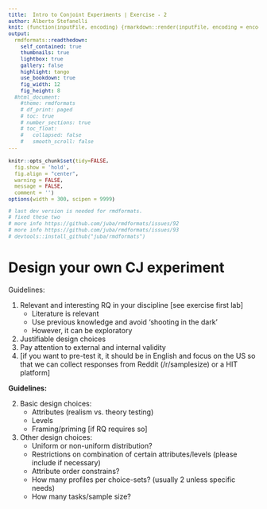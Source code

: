 ```yaml
---
title:  Intro to Conjoint Experiments | Exercise - 2
author: Alberto Stefanelli
knit: (function(inputFile, encoding) {rmarkdown::render(inputFile, encoding = encoding, output_dir = "html") })
output:
  rmdformats::readthedown:
    self_contained: true
    thumbnails: true
    lightbox: true
    gallery: false
    highlight: tango
    use_bookdown: true
    fig_width: 12
    fig_height: 8
  #html_document:
    #theme: rmdformats
    # df_print: paged
    # toc: true
    # number_sections: true
    # toc_float:
    #   collapsed: false
    #   smooth_scroll: false
---
```

<style type="text/css">
#content {
    max-width: 1500px !important;
/*    !margin-left: 300px !important;
*/
}
#table-of-contents {
    width: 300px !important;
}

#postamble {
  font-size: 10px;
}

pre{
  background-color: #FFFFFF;
    font-size: 12px;
}
pre:not([class]) {
  background-color: #D8D8D8;
    color: black;
}

</style>

```r
knitr::opts_chunk$set(tidy=FALSE, 
  fig.show = 'hold', 
  fig.align = "center", 
  warning = FALSE, 
  message = FALSE, 
  comment = '')
options(width = 300, scipen = 9999)

# last dev version is needed for rmdformats.
# fixed these two
# more info https://github.com/juba/rmdformats/issues/92 
# more info https://github.com/juba/rmdformats/issues/93
# devtools::install_github("juba/rmdformats")

```

  
# Design your own CJ experiment

Guidelines:

1. Relevant and interesting RQ in your discipline [see exercise first lab]
    - Literature is relevant
    - Use previous knowledge and avoid 'shooting in the dark'
    - However, it can be exploratory 
2. Justifiable design choices
3. Pay attention to external and internal validity
3. [if you want to pre-test it, it should be in English and focus on the US so that we can collect responses from Reddit (/r/samplesize) or a HIT platform]

**Guidelines:**

2. Basic design choices: 
    - Attributes (realism vs. theory testing)
    - Levels  
    - Framing/priming [if RQ requires so]
3. Other design choices: 
    - Uniform or non-uniform distribution?
    - Restrictions on combination of certain attributes/levels (please include if necessary)
    - Attribute order constrains?
    - How many profiles per choice-sets? (usually 2 unless specific needs)
    - How many tasks/sample size?



